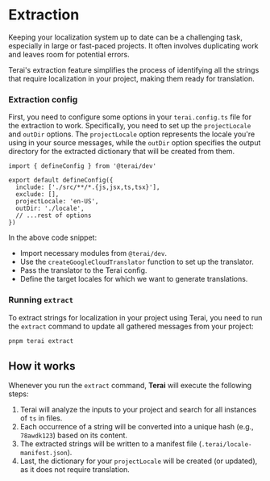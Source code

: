
# Extraction

Keeping your localization system up to date can be a challenging task, especially in large or fast-paced projects. It often involves duplicating work and leaves room for potential errors.

Terai's extraction feature simplifies the process of identifying all the strings that require localization in your project, making them ready for translation.

<Steps>

### Extraction config

First, you need to configure some options in your `terai.config.ts` file for the extraction to work.
Specifically, you need to set up the `projectLocale` and `outDir` options. The `projectLocale` option represents the locale you're using in your source messages, while the `outDir` option specifies the output directory for the extracted dictionary that will be created from them.

```tsx
import { defineConfig } from '@terai/dev'

export default defineConfig({
  include: ['./src/**/*.{js,jsx,ts,tsx}'],
  exclude: [],
  projectLocale: 'en-US',
  outDir: './locale',
  // ...rest of options
})
```

In the above code snippet:

- Import necessary modules from `@terai/dev`.
- Use the `createGoogleCloudTranslator` function to set up the translator.
- Pass the translator to the Terai config.
- Define the target locales for which we want to generate translations.

### Running `extract`

To extract strings for localization in your project using Terai, you need to run the `extract` command to
update all gathered messages from your project:

```sh
pnpm terai extract
```

</Steps>

## How it works

Whenever you run the `extract` command, **Terai** will execute the following steps:

1. Terai will analyze the inputs to your project and search for all instances of `ts` in files.
2. Each occurrence of a string will be converted into a unique hash (e.g., `78awdk123`) based on its content.
3. The extracted strings will be written to a manifest file (`.terai/locale-manifest.json`).
4. Last, the dictionary for your `projectLocale` will be created (or updated), as it does not require translation.
